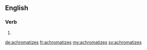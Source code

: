 ==English==

===Verb===
{{head|en}}

# {{en-third-person singular of|achromatize}}

[[de:achromatizes]]
[[fr:achromatizes]]
[[my:achromatizes]]
[[sv:achromatizes]]